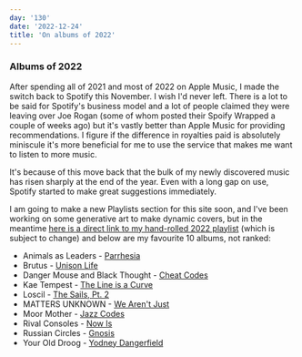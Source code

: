 ```yaml
---
day: '130'
date: '2022-12-24'
title: 'On albums of 2022'
---
```


### Albums of 2022

After spending all of 2021 and most of 2022 on Apple Music, I made the switch back to Spotify this November. I wish I'd never left. There is a lot to be said for Spotify's business model and a lot of people claimed they were leaving over Joe Rogan (some of whom posted their Spoify Wrapped a couple of weeks ago) but it's vastly better than Apple Music for providing recommendations. I figure if the difference in royalties paid is absolutely miniscule it's more beneficial for me to use the service that makes me want to listen to more music.

It's because of this move back that the bulk of my newly discovered music has risen sharply at the end of the year. Even with a long gap on use, Spotify started to make great suggestions immediately.

I am going to make a new Playlists section for this site soon, and I've been working on some generative art to make dynamic covers, but in the meantime [here is a direct link to my hand-rolled 2022 playlist](https://open.spotify.com/playlist/7jZUQajJKQUs23AncrDP2X?si=3b6873162f4e4fed) (which is subject to change) and below are my favourite 10 albums, not ranked:

- Animals as Leaders - [Parrhesia](https://open.spotify.com/album/1mIiGxlTjTnNMTS9HYwsuB)
- Brutus - [Unison Life](https://open.spotify.com/album/32mMnFqz1MC2Sd6O5i8fuH)
- Danger Mouse and Black Thought - [Cheat Codes](https://open.spotify.com/album/0rEbmIQjHTKzKraH4UqiDy)
- Kae Tempest - [The Line is a Curve](https://open.spotify.com/album/5bmSkzrpPUCfimC9pBt5MD)
- Loscil - [The Sails, Pt. 2](https://open.spotify.com/album/342M4UG7gQIaSysLlWOpGQ)
- MATTERS UNKNOWN - [We Aren't Just](https://open.spotify.com/album/3m0MtmklrDhmk0oep15EIL)
- Moor Mother - [Jazz Codes](https://open.spotify.com/album/2EET9vTNVbzuhm49j1CHn9)
- Rival Consoles - [Now Is](https://open.spotify.com/album/5volqabPjMCyMnT1GZKYgz)
- Russian Circles - [Gnosis](https://open.spotify.com/album/70f88hTacrgbDXCB8PkQhy)
- Your Old Droog - [Yodney Dangerfield](https://open.spotify.com/album/552709pSKD3qrZECG7urbe)
